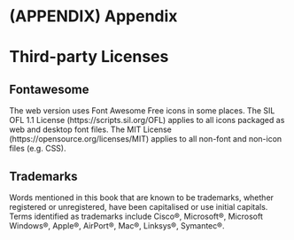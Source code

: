 # (APPENDIX) Appendix {-} 

# Third-party Licenses {-}
## Fontawesome {-}

The web version uses Font Awesome Free icons in some places. 
The SIL OFL 1.1 License (https://scripts.sil.org/OFL) applies to all icons
 packaged as web and desktop font files. The MIT License (https://opensource.org/licenses/MIT) applies to all non-font and
non-icon files (e.g. CSS).

## Trademarks

Words mentioned in this book that are known to be trademarks, whether
registered or unregistered, have been capitalised or use initial
capitals. Terms identified as trademarks include Cisco®, Microsoft®,
Microsoft Windows®, Apple®, AirPort®, Mac®, Linksys®, Symantec®.


